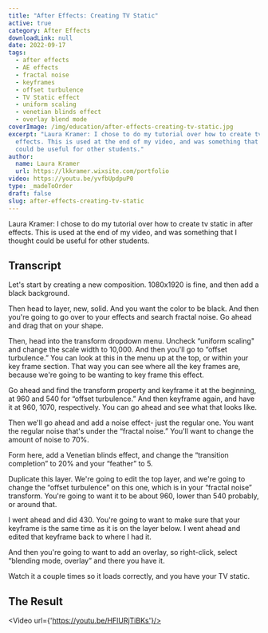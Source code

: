 ```yaml
---
title: "After Effects: Creating TV Static"
active: true
category: After Effects
downloadLink: null
date: 2022-09-17
tags:
  - after effects
  - AE effects
  - fractal noise
  - keyframes
  - offset turbulence
  - TV Static effect
  - uniform scaling
  - venetian blinds effect
  - overlay blend mode
coverImage: /img/education/after-effects-creating-tv-static.jpg
excerpt: "Laura Kramer: I chose to do my tutorial over how to create tv static in after
  effects. This is used at the end of my video, and was something that I thought
  could be useful for other students."
author:
  name: Laura Kramer
  url: https://lkkramer.wixsite.com/portfolio
video: https://youtu.be/yvfbUpdpuP0
type: _madeToOrder
draft: false
slug: after-effects-creating-tv-static
---
```

Laura Kramer: I chose to do my tutorial over how to create tv static in after effects. This is used at the end of my video, and was something that I thought could be useful for other students.

## Transcript

Let's start by creating a new composition. 1080x1920 is fine, and then add a black background.

Then head to layer, new, solid. And you want the color to be black. And then you're going to go over to your effects and search fractal noise. Go ahead and drag that on your shape.

Then, head into the transform dropdown menu. Uncheck “uniform scaling" and change the scale width to 10,000. And then you'll go to “offset turbulence.” You can look at this in the menu up at the top, or within your key frame section. That way you can see where all the key frames are, because we're going to be wanting to key frame this effect.

Go ahead and find the transform property and keyframe it at the beginning, at 960 and 540 for “offset turbulence.” And then keyframe again, and have it at 960, 1070, respectively. You can go ahead and see what that looks like. 

Then we'll go ahead and add a noise effect- just the regular one. You want the regular noise that's under the “fractal noise.” You'll want to change the amount of noise to 70%. 

Form here, add a Venetian blinds effect, and change the “transition completion” to 20% and your “feather” to 5.

Duplicate this layer. We're going to edit the top layer, and we're going to change the “offset turbulence” on this one, which is in your “fractal noise” transform. You're going to want it to be about 960, lower than 540 probably, or around that.

I went ahead and did 430. You're going to want to make sure that your keyframe is the same time as it is on the layer below. I went ahead and edited that keyframe back to where I had it.

And then you're going to want to add an overlay, so right-click, select “blending mode, overlay”  and there you have it. 

Watch it a couple times so it loads correctly, and you have your TV static.


## The Result

<Video url={'https://youtu.be/HFlURjTiBKs'}/>